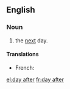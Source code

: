 ==English==

===Noun===
{{en-noun|head=[[day]] [[after]]|days after}}

# the [[next]] day.

====Translations====
{{trans-top|next day}}
* French: {{t+|fr|lendemain|m}}
{{trans-mid}}
{{trans-bottom}}

[[el:day after]]
[[fr:day after]]